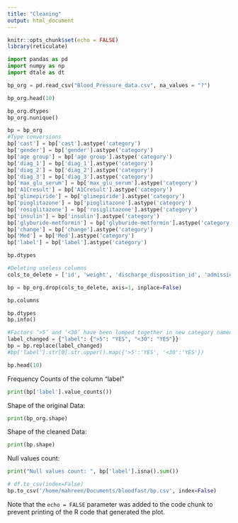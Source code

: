```yaml
---
title: "Cleaning"
output: html_document
---
```


```r
knitr::opts_chunk$set(echo = FALSE)
library(reticulate)
```

```python
import pandas as pd
import numpy as np
import dtale as dt
```

```python
bp_org = pd.read_csv("Blood_Pressure_data.csv", na_values = "?")
```


```python
bp_org.head(10)
```

```python
bp_org.dtypes
bp_org.nunique()
```

```python
bp = bp_org
#Type conversions
bp['cast'] = bp['cast'].astype('category')
bp['gender'] = bp['gender'].astype('category')
bp['age group'] = bp['age group'].astype('category')
bp['diag_1'] = bp['diag_1'].astype('category')
bp['diag_2'] = bp['diag_2'].astype('category')
bp['diag_3'] = bp['diag_3'].astype('category')
bp['max_glu_serum'] = bp['max_glu_serum'].astype('category')
bp['A1Cresult'] = bp['A1Cresult'].astype('category')
bp['glimepiride'] = bp['glimepiride'].astype('category')
bp['pioglitazone'] = bp['pioglitazone'].astype('category')
bp['rosiglitazone'] = bp['rosiglitazone'].astype('category')
bp['insulin'] = bp['insulin'].astype('category')
bp['glyburide-metformin'] = bp['glyburide-metformin'].astype('category')
bp['change'] = bp['change'].astype('category')
bp['Med'] = bp['Med'].astype('category')
bp['label'] = bp['label'].astype('category')
```

```python
bp.dtypes
```

```python
#Deleting useless columns
cols_to_delete = ['id', 'weight', 'discharge_disposition_id', 'admission_source_id', 'patient_no', 'admission_typeid','payer_code', 'medical_specialty', 'examide', 'citoglipton', 'repaglinide', 'nateglinide', 'chlorpropamide', 'acetohexamide', 'tolbutamide', 'acarbose', 'miglitol', 'troglitazone', 'tolazamide', 'glyburide', 'glipizide', 'glimepiride-pioglitazone', 'metformin', 'metformin-pioglitazone', 'metformin-rosiglitazone', 'glipizide-metformin','diag_1', 'diag_2', 'diag_3']

bp = bp_org.drop(cols_to_delete, axis=1, inplace=False)

bp.columns
```

```python
bp.dtypes
bp.info()
```
```python
#Factors ‘>5’ and ‘<30’ have been lumped together in new category named ‘YES’.
label_changed = {"label": {">5": "YES", "<30": "YES"}}
bp = bp.replace(label_changed)
#bp['label'].str[0].str.upper().map({'>5':'YES', '<30':'YES'})

bp.head(10)
```

Frequency Counts of the column “label”
```python
print(bp['label'].value_counts())
```

Shape of the original Data:
```python
print(bp_org.shape)
```

Shape of the cleaned Data:
```python
print(bp.shape)
```

Null values count:
```python
print("Null values count: ", bp['label'].isna().sum())
```

```python
# df.to_csv(index=False)
bp.to_csv('/home/mahreen/Documents/bloodfast/bp.csv', index=False)
```


Note that the `echo = FALSE` parameter was added to the code chunk to prevent printing of the R code that generated the plot.
